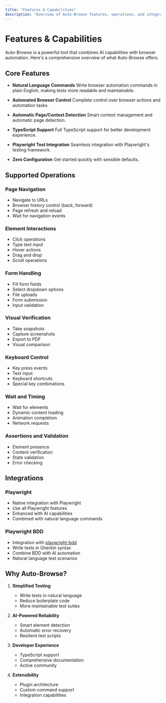 ```yaml
---
title: "Features & Capabilities"
description: "Overview of Auto-Browse features, operations, and integrations"
---
```


# Features & Capabilities

Auto-Browse is a powerful tool that combines AI capabilities with browser automation. Here's a comprehensive overview of what Auto-Browse offers.

## Core Features

- **Natural Language Commands**
  Write browser automation commands in plain English, making tests more readable and maintainable.


- **Automated Browser Control**
  Complete control over browser actions and automation tasks.

- **Automatic Page/Context Detection**
  Smart context management and automatic page detection.

- **TypeScript Support**
  Full TypeScript support for better development experience.

- **Playwright Test Integration**
  Seamless integration with Playwright's testing framework.

- **Zero Configuration**
  Get started quickly with sensible defaults.

## Supported Operations

### Page Navigation

- Navigate to URLs
- Browser history control (back, forward)
- Page refresh and reload
- Wait for navigation events

### Element Interactions

- Click operations
- Type text input
- Hover actions
- Drag and drop
- Scroll operations

### Form Handling

- Fill form fields
- Select dropdown options
- File uploads
- Form submission
- Input validation

### Visual Verification

- Take snapshots
- Capture screenshots
- Export to PDF
- Visual comparison

### Keyboard Control

- Key press events
- Text input
- Keyboard shortcuts
- Special key combinations

### Wait and Timing

- Wait for elements
- Dynamic content loading
- Animation completion
- Network requests

### Assertions and Validation

- Element presence
- Content verification
- State validation
- Error checking

## Integrations

### Playwright

- Native integration with Playwright
- Use all Playwright features
- Enhanced with AI capabilities
- Combined with natural language commands

### Playwright BDD

- Integration with [playwright-bdd](https://github.com/vitalets/playwright-bdd)
- Write tests in Gherkin syntax
- Combine BDD with AI automation
- Natural language test scenarios

## Why Auto-Browse?

1. **Simplified Testing**

   - Write tests in natural language
   - Reduce boilerplate code
   - More maintainable test suites

2. **AI-Powered Reliability**

   - Smart element detection
   - Automatic error recovery
   - Resilient test scripts

3. **Developer Experience**

   - TypeScript support
   - Comprehensive documentation
   - Active community

4. **Extensibility**
   - Plugin architecture
   - Custom command support
   - Integration capabilities
